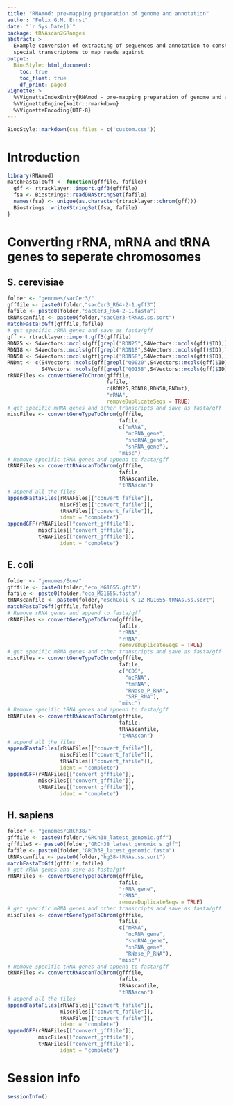 ```yaml
---
title: "RNAmod: pre-mapping preparation of genome and annotation"
author: "Felix G.M. Ernst"
date: "`r Sys.Date()`"
package: tRNAscan2GRanges
abstract: >
  Example conversion of extracting of sequences and annotation to construct a
  special transcriptome to map reads against
output: 
  BiocStyle::html_document:
    toc: true
    toc_float: true
    df_print: paged
vignette: >
  %\VignetteIndexEntry{RNAmod - pre-mapping preparation of genome and annotation}
  %\VignetteEngine{knitr::rmarkdown}
  %\VignetteEncoding{UTF-8}
---
```


```r
BiocStyle::markdown(css.files = c('custom.css'))
```

# Introduction

```r
library(RNAmod)
matchFastaToGff <- function(gfffile, fafile){
  gff <- rtracklayer::import.gff3(gfffile)
  fsa <- Biostrings::readDNAStringSet(fafile)
  names(fsa) <- unique(as.character(rtracklayer::chrom(gff)))
  Biostrings::writeXStringSet(fsa, fafile)
}
```

# Converting rRNA, mRNA and tRNA genes to seperate chromosomes

## S. cerevisiae

```r
folder <- "genomes/sacCer3/"
gfffile <- paste0(folder,"sacCer3_R64-2-1.gff3")
fafile <- paste0(folder,"sacCer3_R64-2-1.fasta")
tRNAscanfile <- paste0(folder,"sacCer3-tRNAs.ss.sort")
matchFastaToGff(gfffile,fafile)
# get specific rRNA genes and save as fasta/gff
gff <- rtracklayer::import.gff3(gfffile)
RDN25 <- S4Vectors::mcols(gff[grepl("RDN25",S4Vectors::mcols(gff)$ID),])$ID
RDN18 <- S4Vectors::mcols(gff[grepl("RDN18",S4Vectors::mcols(gff)$ID),])$ID
RDN58 <- S4Vectors::mcols(gff[grepl("RDN58",S4Vectors::mcols(gff)$ID),])$ID
RNDmt <- c(S4Vectors::mcols(gff[grepl("Q0020",S4Vectors::mcols(gff)$ID),])$ID,
           S4Vectors::mcols(gff[grepl("Q0158",S4Vectors::mcols(gff)$ID),])$ID)
rRNAFiles <- convertGeneToChrom(gfffile,
                                fafile,
                                c(RDN25,RDN18,RDN58,RNDmt),
                                "rRNA",
                                removeDuplicateSeqs = TRUE)
# get specific mRNA genes and other transcripts and save as fasta/gff
miscFiles <- convertGeneTypeToChrom(gfffile,
                                    fafile,
                                    c("mRNA",
                                      "ncRNA_gene",
                                      "snoRNA_gene",
                                      "snRNA_gene"),
                                    "misc")
# Remove specific tRNA genes and append to fasta/gff
tRNAFiles <- converttRNAscanToChrom(gfffile,
                                    fafile,
                                    tRNAscanfile,
                                    "tRNAscan")
# append all the files
appendFastaFiles(rRNAFiles[["convert_fafile"]],
                 miscFiles[["convert_fafile"]],
                 tRNAFiles[["convert_fafile"]],
                 ident = "complete")
appendGFF(rRNAFiles[["convert_gfffile"]],
          miscFiles[["convert_gfffile"]],
          tRNAFiles[["convert_gfffile"]],
                 ident = "complete")
```

## E. coli

```r
folder <- "genomes/Eco/"
gfffile <- paste0(folder,"eco_MG1655.gff3")
fafile <- paste0(folder,"eco_MG1655.fasta")
tRNAscanfile <- paste0(folder,"eschColi_K_12_MG1655-tRNAs.ss.sort")
matchFastaToGff(gfffile,fafile)
# Remove rRNA genes and append to fasta/gff
rRNAFiles <- convertGeneTypeToChrom(gfffile,
                                    fafile,
                                    "rRNA",
                                    "rRNA",
                                    removeDuplicateSeqs = TRUE)
# get specific mRNA genes and other transcripts and save as fasta/gff
miscFiles <- convertGeneTypeToChrom(gfffile,
                                    fafile,
                                    c("CDS",
                                      "ncRNA",
                                      "tmRNA",
                                      "RNase_P_RNA",
                                      "SRP_RNA"),
                                    "misc")
# Remove specific tRNA genes and append to fasta/gff
tRNAFiles <- converttRNAscanToChrom(gfffile,
                                    fafile,
                                    tRNAscanfile,
                                    "tRNAscan")
# append all the files
appendFastaFiles(rRNAFiles[["convert_fafile"]],
                 miscFiles[["convert_fafile"]],
                 tRNAFiles[["convert_fafile"]],
                 ident = "complete")
appendGFF(rRNAFiles[["convert_gfffile"]],
          miscFiles[["convert_gfffile"]],
          tRNAFiles[["convert_gfffile"]],
                 ident = "complete")
```

## H. sapiens

```r
folder <- "genomes/GRCh38/"
gfffile <- paste0(folder,"GRCh38_latest_genomic.gff")
gfffileS <- paste0(folder,"GRCh38_latest_genomic_s.gff")
fafile <- paste0(folder,"GRCh38_latest_genomic.fasta")
tRNAscanfile <- paste0(folder,"hg38-tRNAs.ss.sort")
matchFastaToGff(gfffile,fafile)
# get rRNA genes and save as fasta/gff
rRNAFiles <- convertGeneTypeToChrom(gfffile,
                                    fafile,
                                    "rRNA_gene",
                                    "rRNA",
                                    removeDuplicateSeqs = TRUE)
# get specific mRNA genes and other transcripts and save as fasta/gff
miscFiles <- convertGeneTypeToChrom(gfffile,
                                    fafile,
                                    c("mRNA",
                                      "ncRNA_gene",
                                      "snoRNA_gene",
                                      "snRNA_gene",
                                      "RNase_P_RNA"),
                                    "misc")
# Remove specific tRNA genes and append to fasta/gff
tRNAFiles <- converttRNAscanToChrom(gfffile,
                                    fafile,
                                    tRNAscanfile,
                                    "tRNAscan")
# append all the files
appendFastaFiles(rRNAFiles[["convert_fafile"]],
                 miscFiles[["convert_fafile"]],
                 tRNAFiles[["convert_fafile"]],
                 ident = "complete")
appendGFF(rRNAFiles[["convert_gfffile"]],
          miscFiles[["convert_gfffile"]],
          tRNAFiles[["convert_gfffile"]],
                 ident = "complete")
```

# Session info

```r
sessionInfo()
```